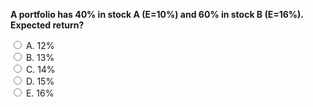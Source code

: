 ::: {.question-block}

<form onsubmit="event.preventDefault(); checkAnswer('module5_mcq_q79')" data-correct-answer="C">
<strong style="display: block;">A portfolio has 40% in stock A (E=10%) and 60% in stock B (E=16%). Expected return?</strong>

<label><input type="radio" name="module5_mcq_q79" value="A"> A. 12%</label><br>
<label><input type="radio" name="module5_mcq_q79" value="B"> B. 13%</label><br>
<label><input type="radio" name="module5_mcq_q79" value="C"> C. 14%</label><br>
<label><input type="radio" name="module5_mcq_q79" value="D"> D. 15%</label><br>
<label><input type="radio" name="module5_mcq_q79" value="E"> E. 16%</label><br>
</form>

<div id="feedback-module5_mcq_q79" class="feedback" data-status="" style="display:none;">
✅ Correct: C. E[R]=0.4×10+0.6×16=4+9.6=13.6%. Closest 14%.
</div>

:::
